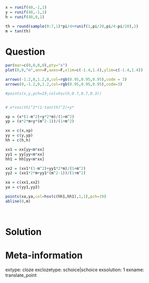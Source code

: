 ```r

x = runif(40,-1,1)
y = runif(40,-1,1)
h = runif(40,0,1)

th = round(sample(0:7,1)*pi/4+runif(1,pi/20,pi/4-pi/20),2)
m = tan(th)

```

Question
========

```r
par(mar=c(0,0,0,0),pty="s")
plot(0,0,"n",ann=F,axes=F,xlim=c(-1.4,1.4),ylim=c(-1.4,1.4))

arrows(-1.2,0,1.2,0,col=rgb(0.95,0.95,0.95),code = 3)
arrows(0,-1.2,0,1.2,col=rgb(0.95,0.95,0.95),code=3)

#points(x,y,pch=19,col=hsv(h,0.7,0.7,0.3))


# x*cos(th)^2*(1-tan(th)^2)+y*

xp = (x*(1-m^2)+y*2*m)/(1+m^2)
yp = (x*2*m+y*(m^2-1))/(1+m^2)

xx = c(x,xp)
yy = c(y,yp)
hh = c(h,h)

xx1 = xx[yy<m*xx]
yy1 = yy[yy<m*xx]
hh1 = hh[yy<m*xx]

xx2 = (xx1*(1-m^2)+yy1*2*m)/(1+m^2)
yy2 = (xx1*2*m+yy1*(m^2-1))/(1+m^2)

xa = c(xx1,xx2)
ya = c(yy1,yy2)

points(xa,ya,col=hsv(c(hh1,hh1),1,1),pch=19)
abline(0,m)

```
\



Solution
========


Meta-information
============
extype: cloze
exclozetype: schoice|schoice
exsolution: 1
exname: translate_point